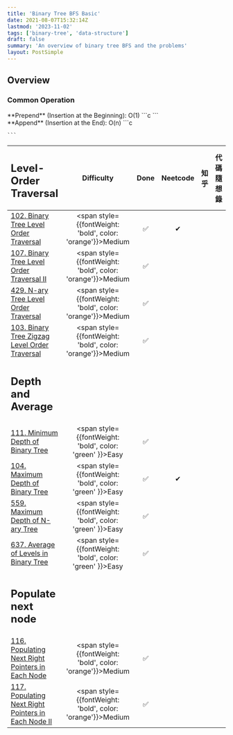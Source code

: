 ```yaml
---
title: 'Binary Tree BFS Basic'
date: 2021-08-07T15:32:14Z
lastmod: '2023-11-02'
tags: ['binary-tree', 'data-structure']
draft: false
summary: 'An overview of binary tree BFS and the problems'
layout: PostSimple
---
```


## Overview


### Common Operation

<div className="grid grid-cols-2 gap-4">
  <div className="col-span-1">
    **Prepend** (Insertion at the Beginning): O(1)
    ```c
    ```
  </div>
  <div className="col-span-1">
    **Append** (Insertion at the End): O(n)
    ```c
    
    ```
  </div>
</div>

| <h2>Level-Order Traversal</h2>                                                                                                       |                            Difficulty                           | Done | Neetcode | 知乎 | 代碼隨想錄  |
|:-------------------------------------------------------------------------------------------------------------------------------------|:---------------------------------------------------------------:|:----:|:--------:|:---:|:---------:|
| [102. Binary Tree Level Order Traversal](https://leetcode.com/problems/binary-tree-level-order-traversal/)                           |<span style={{fontWeight: 'bold', color: 'orange'}}>Medium</span>|  ✅  |    ✔     |     |           |
| [107. Binary Tree Level Order Traversal II](https://leetcode.com/problems/binary-tree-level-order-traversal-ii/)                     |<span style={{fontWeight: 'bold', color: 'orange'}}>Medium</span>|  ✅  |          |     |           |
| [429. N-ary Tree Level Order Traversal](https://leetcode.com/problems/n-ary-tree-level-order-traversal/)                             |<span style={{fontWeight: 'bold', color: 'orange'}}>Medium</span>|  ✅  |          |     |           |
| [103. Binary Tree Zigzag Level Order Traversal](https://leetcode.com/problems/binary-tree-zigzag-level-order-traversal/)             |<span style={{fontWeight: 'bold', color: 'orange'}}>Medium</span>|  ✅  |          |     |           |
| <h2>Depth and Average</h2>                                                                                                           |                                                                 |      |          |     |           |
| [111. Minimum Depth of Binary Tree](https://leetcode.com/problems/minimum-depth-of-binary-tree/)                                     |<span style={{fontWeight: 'bold', color: 'green' }}>Easy</span>  |  ✅  |          |     |           |
| [104. Maximum Depth of Binary Tree](https://leetcode.com/problems/maximum-depth-of-binary-tree/)                                     |<span style={{fontWeight: 'bold', color: 'green' }}>Easy</span>  |  ✅  |    ✔     |     |           |
| [559. Maximum Depth of N-ary Tree](https://leetcode.com/problems/maximum-depth-of-n-ary-tree/)                                       |<span style={{fontWeight: 'bold', color: 'green' }}>Easy</span>  |  ✅  |          |     |           |
| [637. Average of Levels in Binary Tree](https://leetcode.com/problems/average-of-levels-in-binary-tree/)                             |<span style={{fontWeight: 'bold', color: 'green' }}>Easy</span>  |  ✅  |          |     |           |
| <h2>Populate next node</h2>                                                                                                          |                                                                 |      |          |     |           |
| [116. Populating Next Right Pointers in Each Node](https://leetcode.com/problems/populating-next-right-pointers-in-each-node/)       |<span style={{fontWeight: 'bold', color: 'orange'}}>Medium</span>|  ✅  |          |     |           |
| [117. Populating Next Right Pointers in Each Node II](https://leetcode.com/problems/populating-next-right-pointers-in-each-node-ii/) |<span style={{fontWeight: 'bold', color: 'orange'}}>Medium</span>|  ✅  |          |     |           |